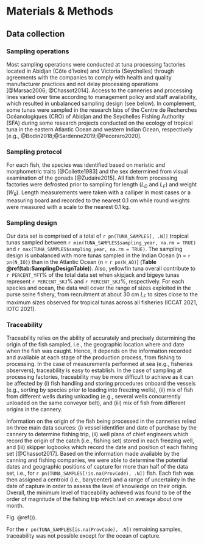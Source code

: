 
# Materials & Methods

## Data collection

### Sampling operations

Most sampling operations were conducted at tuna processing factories located in Abidjan (Côte d'Ivoire) and Victoria (Seychelles) through agreements with the companies to comply with health and quality manufacturer practices and not delay processing operations [@Marsac2006; @Chassot2014]. Access to the canneries and processing lines varied over time according to management policy and staff availability, which resulted in unbalanced sampling design (see below). In complement, some tunas were sampled in the research labs of the Centre de Recherches Océanologiques (CRO) of Abidjan and the Seychelles Fishing Authority (SFA) during some research projects conducted on the ecology of tropical tuna in the eastern Atlantic Ocean and western Indian Ocean, respectively [e.g., @Bodin2018;@Sardenne2019;@Pecoraro2020].

### Sampling protocol

For each fish, the species was identified based on meristic and morphometric traits [@Collette1983] and the sex determined from visual examination of the gonads [@Zudaire2015]. All fish from processing factories were defrosted prior to sampling for length (_L~D~_ and _L~F~_) and weight (_W~R~_). Length measurements were taken with a calliper in most cases or a measuring board and recorded to the nearest 0.1 cm while round weights were measured with a scale to the nearest 0.1 kg.

### Sampling design

Our data set is comprised of a total of `r pn(TUNA_SAMPLES[, .N])` tropical tunas sampled between `r min(TUNA_SAMPLES$sampling_year, na.rm = TRUE)` and `r max(TUNA_SAMPLES$sampling_year, na.rm = TRUE)`. The sampling design is unbalanced with more tunas sampled in the Indian Ocean (n = `r pn(N_IO)`) than in the Atlantic Ocean (n = `r pn(N_AO)`) (**Table \@ref(tab:SamplingDesignTable)**). Also, 
yellowfin tuna overall contribute to `r PERCENT_YFT`% of the total data set when skipjack and bigeye tunas represent `r PERCENT_SKJ`% and `r PERCENT_SKJ`%, respectively. For each species and ocean, the data well cover the range of sizes exploited in the purse seine fishery, from recruitment at about 30 cm _L~F~_ to sizes close to the maximum sizes observed for tropical tunas across all fisheries (ICCAT 2021, IOTC 2021).

### Traceability

Traceability relies on the ability of accurately and precisely determining the origin of the fish sampled, i.e., the geographic location where and date when the fish was caught. Hence, it depends on the information recorded and available at each stage of the production process, from fishing to processing. In the case of measurements performed at sea (e.g., fisheries observers), traceability is easy to establish. In the case of sampling at processing factories, traceability may be more difficult to achieve as it can be affected by (i) fish handling and storing procedures onboard the vessels (e.g., sorting by species prior to loading into freezing wells), (ii) mix of fish from different wells during unloading (e.g., several wells concurrently unloaded on the same conveyor belt), and (iii) mix of fish from different origins in the cannery.

Information on the origin of the fish being processed in the canneries relied on three main data sources: (i) vessel identifier and date of purchase by the cannery to determine fishing trip, (ii) well plans of chief engineers which record the origin of the catch (i.e., fishing set) stored in each freezing well, and (iii) skipper logbooks which record the date and position of each fishing set [@Chassot2017]. Based on the information made available by the canning and fishing companies, we were able to determine the potential dates and geographic positions of capture for more than half of the data set, i.e., for `r pn(TUNA_SAMPLES[!is.na(ProvCode), .N])` fish. Each fish was then assigned a centroid (i.e., barycenter) and a range of uncertainty in the date of capture in order to assess the level of knowledge on their origin. Overall, the minimum level of traceability achieved was found to be of the order of magnitude of the fishing trip which last on average about one month.

Fig. \@ref()).

For the `r pn(TUNA_SAMPLES[is.na(ProvCode), .N])` remaining samples, traceability was not possible except for the ocean of capture.




<!-- ### Data quality control -->

<!-- Data collected and stored in the database were systematically checked for integrity. Consistency, validation and formatting controls were carried out when entering the data. Errors can be made at the time of transcription and data entry. Data were controlled with charts, comparison of values, or by checking the timeline for the dates. A correction was made on the basis of the physical data entry sheets on which the data are recorded during sampling. -->



